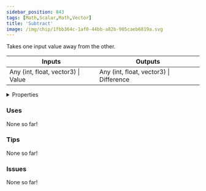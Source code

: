 ```yaml
---
sidebar_position: 843
tags: [Math,Scalar,Math,Vector]
title: 'Subtract'
image: /img/chip/1fbb364c-1af0-44bb-a82b-905caeb6819a.svg
---
```


Takes one input value away from the other.



<IChip uuid="1fbb364c-1af0-44bb-a82b-905caeb6819a"/>

<table><thead><tr><th>Inputs</th><th>Outputs</th></tr></thead><tbody><tr><td>Any (int, float, vector3) | Value</td><td>Any (int, float, vector3) | Difference</td></tr></tbody></table>

<details>
  <summary>Properties</summary>
  <div>
    <div>
    <table>
      <tbody>
        <tr>
          <td>Is beta required?</td>
          <td>No</td>
        </tr>
        <tr>
          <td>Is chip a trolling risk?</td>
          <td>No</td>
        </tr>
        <tr>
          <td>Is chip a role assignment risk?</td>
          <td>No</td>
        </tr>
        <tr>
          <td>Chip UUID</td>
          <td>1fbb364c-1af0-44bb-a82b-905caeb6819a</td>
        </tr>
        <tr>
          <td>Room availability</td>
          <td>Available everywhere</td>
        </tr>
      </tbody>
    </table>
    </div>
  </div>
</details>

### Uses

None so far!

### Tips

None so far!

### Issues

None so far!